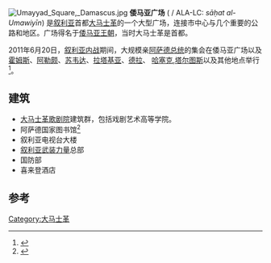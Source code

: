 [[File:Umayyad_Square,_Damascus.jpg|thumb]]
'''倭马亚广场''' ({{lang-ar|ساحة الأمويين}} / ALA-LC: ''sāḥat al-Umawiyīn'') 是[[叙利亚|叙利亚]]首都[[大马士革|大马士革]]的一个大型广场，连接市中心与几个重要的公路和地区。广场得名于[[倭马亚王朝|倭马亚王朝]]，当时大马士革是首都。

2011年6月20日，[[叙利亚内战|叙利亚内战]]期间，大规模亲[[巴沙尔·阿萨德|阿萨德总统]]的集会在倭马亚广场以及[[霍姆斯|霍姆斯]]、[[阿勒颇|阿勒颇]]、[[苏韦达|苏韦达]]、[[拉塔基亚|拉塔基亚]]、[[德拉|德拉]]、 [[哈塞克|哈塞克]],[[塔尔图斯|塔尔图斯]]以及其他地点举行<ref>{{cite news|url=http://www.upi.com/Top_News/World-News/2011/06/21/Assad-issues-amnesty-in-bid-to-woo-public/UPI-65461308655078/|title=Assad issues amnesty in bid to woo public|date=21 June 2011|accessdate=21 June 2011|agency=United Press International|archive-date=2018-03-11|archive-url=https://web.archive.org/web/20180311141030/https://www.upi.com/Top_News/World-News/2011/06/21/Assad-issues-amnesty-in-bid-to-woo-public/UPI-65461308655078/|dead-url=no}}</ref>。

==建筑==
* [[大马士革歌剧院|大马士革歌剧院]]建筑群，包括戏剧艺术高等学院。
* 阿萨德国家图书馆<ref>{{Citation |publisher = Scarecrow Press |isbn = 9780810858763 |publication-place = Lanham, Md |title = International librarianship |url = http://openlibrary.org/books/OL23112144M/International_librarianship |author = Robert D. Stueart |publication-date = 2007 |id = 0810858762 |accessdate = 2013-12-17 |archive-date = 2017-10-19 |archive-url = https://web.archive.org/web/20171019195220/https://openlibrary.org/books/OL23112144M/International_librarianship |dead-url = no }}</ref>
* 叙利亚电视台大楼
* [[叙利亚武装力量|叙利亚武装力量]]总部
* 国防部
* 喜来登酒店

==参考==
{{reflist}}
{{coord|33|30|50|N|36|16|35|E|display=title}}
[[Category:大马士革|Category:大马士革]]